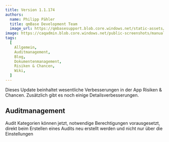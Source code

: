 ---
title: Version 1.1.174
authors:
  name: Philipp Pähler
  title: qmBase Development Team
  image_url: https://qmbasesupport.blob.core.windows.net/static-assets/img/persons/paehler_round.png
image: https://caqadmin.blob.core.windows.net/public-screenshots/manual-screenshots/Screenshot2022-06-29_connectionModal.png
tags:
  [
    Allgemein,
    Auditmanagement,
    Blog,
    Dokumentenmanagement,
    Risiken & Chancen,
    Wiki,
  ]
---

Dieses Update beinhaltet wesentliche Verbesserungen in der App Risiken & Chancen.
Zusätzlich gibt es noch einige Detailsverbesserungen.

<!--truncate-->

## Auditmanagement

Audit Kategorien können jetzt, notwendige Berechtigungen vorausgesetzt, direkt beim Erstellen eines Audits neu erstellt werden und nicht nur über die Einstellungen
